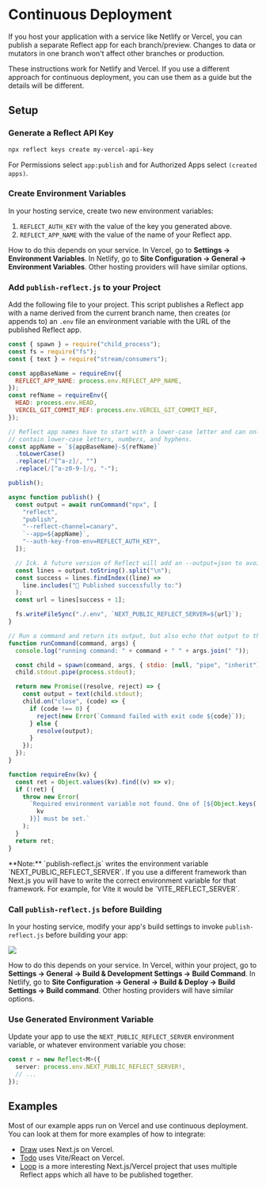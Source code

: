 
# Continuous Deployment

If you host your application with a service like Netlify or Vercel, you can publish a separate Reflect app for each branch/preview. Changes to data or mutators in one branch won't affect other branches or production.

<Callout type="info">
These instructions work for Netlify and Vercel. If you use a different approach for continuous deployment, you can use them as a guide but the details will be different.
</Callout>

## Setup

<Steps>

### Generate a Reflect API Key

```bash copy
npx reflect keys create my-vercel-api-key
```

For Permissions select `app:publish` and for Authorized Apps select `(created apps)`.

### Create Environment Variables

In your hosting service, create two new environment variables:

1. `REFLECT_AUTH_KEY` with the value of the key you generated above.
2. `REFLECT_APP_NAME` with the value of the name of your Reflect app.

How to do this depends on your service. In Vercel, go to **Settings → Environment Variables**. In Netlify, go to **Site Configuration → General → Environment Variables**. Other hosting providers will have similar options.

### Add `publish-reflect.js` to your Project

Add the following file to your project. This script publishes a Reflect app with a name derived from the current branch name, then creates (or appends to) an `.env` file an environment variable with the URL of the published Reflect app.

```js copy filename="publish-reflect.js"
const { spawn } = require("child_process");
const fs = require("fs");
const { text } = require("stream/consumers");

const appBaseName = requireEnv({
  REFLECT_APP_NAME: process.env.REFLECT_APP_NAME,
});
const refName = requireEnv({
  HEAD: process.env.HEAD,
  VERCEL_GIT_COMMIT_REF: process.env.VERCEL_GIT_COMMIT_REF,
});

// Reflect app names have to start with a lower-case letter and can only
// contain lower-case letters, numbers, and hyphens.
const appName = `${appBaseName}-${refName}`
  .toLowerCase()
  .replace(/^[^a-z]/, "")
  .replace(/[^a-z0-9-]/g, "-");

publish();

async function publish() {
  const output = await runCommand("npx", [
    "reflect",
    "publish",
    "--reflect-channel=canary",
    `--app=${appName}`,
    "--auth-key-from-env=REFLECT_AUTH_KEY",
  ]);

  // Ick. A future version of Reflect will add an --output=json to avoid this.
  const lines = output.toString().split("\n");
  const success = lines.findIndex((line) =>
    line.includes("🎁 Published successfully to:")
  );
  const url = lines[success + 1];

  fs.writeFileSync("./.env", `NEXT_PUBLIC_REFLECT_SERVER=${url}`);
}

// Run a command and return its output, but also echo that output to the console.
function runCommand(command, args) {
  console.log("running command: " + command + " " + args.join(" "));

  const child = spawn(command, args, { stdio: [null, "pipe", "inherit"] });
  child.stdout.pipe(process.stdout);

  return new Promise((resolve, reject) => {
    const output = text(child.stdout);
    child.on("close", (code) => {
      if (code !== 0) {
        reject(new Error(`Command failed with exit code ${code}`));
      } else {
        resolve(output);
      }
    });
  });
}

function requireEnv(kv) {
  const ret = Object.values(kv).find((v) => v);
  if (!ret) {
    throw new Error(
      `Required environment variable not found. One of [${Object.keys(
        kv
      )}] must be set.`
    );
  }
  return ret;
}
```

<Callout>
**Note:** `publish-reflect.js` writes the environment variable `NEXT_PUBLIC_REFLECT_SERVER`. If you use a different framework than Next.js you will have to write the correct environment variable for that framework. For example, for Vite it would be `VITE_REFLECT_SERVER`.
</Callout>

### Call `publish-reflect.js` before Building

In your hosting service, modify your app's build settings to invoke `publish-reflect.js` before building your app:

<p style={{margin:'1em 0', border:'1px solid #ddd'}}><img src="/cd-build-settings.png"/></p>

How to do this depends on your service. In Vercel, within your project, go to **Settings → General → Build & Development Settings → Build Command**. In Netlify, go to **Site Configuration → General → Build & Deploy → Build Settings → Build command**. Other hosting providers will have similar options.

### Use Generated Environment Variable

Update your app to use the `NEXT_PUBLIC_REFLECT_SERVER` environment variable, or whatever environment variable you chose:

```ts copy
const r = new Reflect<M>({
  server: process.env.NEXT_PUBLIC_REFLECT_SERVER!,
  // ...
});
```

</Steps>

## Examples

Most of our example apps run on Vercel and use continuous deployment. You can look at them for more examples of how to integrate:

- [Draw](https://github.com/rocicorp/reflect-draw/blob/main/publish-reflect.js) uses Next.js on Vercel.
- [Todo](https://github.com/rocicorp/reflect-todo/blob/main/publish-reflect.js) uses Vite/React on Vercel.
- [Loop](https://github.com/rocicorp/reflect-loop/blob/main/publish-reflect.js) is a more interesting Next.js/Vercel project that uses multiple Reflect apps which all have to be published together.

